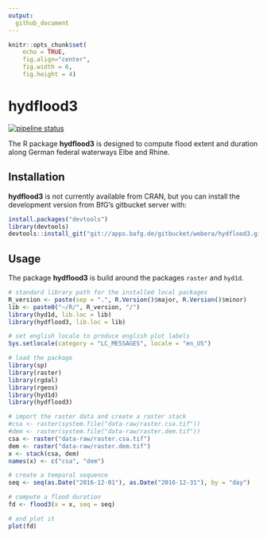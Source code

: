 ```yaml
---
output: 
  github_document
---
```


```r
knitr::opts_chunk$set(
    echo = TRUE,
    fig.align="center",
    fig.width = 6,
    fig.height = 4)
```

<!-- README.md is generated from README.Rmd. Please edit that file -->

# hydflood3

[![pipeline status](https://git.aqualogy.de/arnd/hydflood3/badges/master/pipeline.svg)](https://git.aqualogy.de/arnd/hydflood3/commits/master)

The R package **hydflood3** is designed to compute flood extent and duration 
along German federal waterways Elbe and Rhine.

## Installation

**hydflood3** is not currently available from CRAN, but you can install the 
development version from BfG's gitbucket server with:

```r
install.packages("devtools")
library(devtools)
devtools::install_git("git://apps.bafg.de/gitbucket/webera/hydflood3.git")
```

## Usage

The package **hydflood3** is build around the packages `raster` and `hyd1d`.

```r
# standard library path for the installed local packages
R_version <- paste(sep = ".", R.Version()$major, R.Version()$minor)
lib <- paste0("~/R/", R_version, "/")
library(hyd1d, lib.loc = lib)
library(hydflood3, lib.loc = lib)

# set english locale to produce english plot labels
Sys.setlocale(category = "LC_MESSAGES", locale = "en_US")
```

```r
# load the package
library(sp)
library(raster)
library(rgdal)
library(rgeos)
library(hyd1d)
library(hydflood3)

# import the raster data and create a raster stack
#csa <- raster(system.file("data-raw/raster.csa.tif"))
#dem <- raster(system.file("data-raw/raster.dem.tif"))
csa <- raster("data-raw/raster.csa.tif")
dem <- raster("data-raw/raster.dem.tif")
x <- stack(csa, dem)
names(x) <- c("csa", "dem")

# create a temporal sequence
seq <- seq(as.Date("2016-12-01"), as.Date("2016-12-31"), by = "day")

# compute a flood duration
fd <- flood3(x = x, seq = seq)

# and plot it
plot(fd)
```
